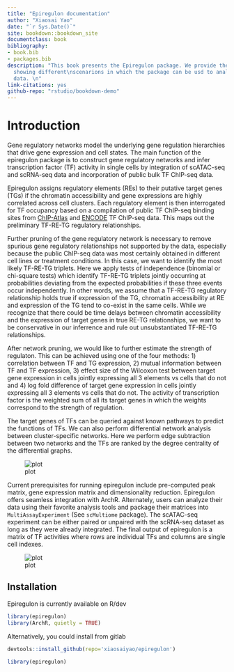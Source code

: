```yaml
--- 
title: "Epiregulon documentation"
author: "Xiaosai Yao"
date: "`r Sys.Date()`"
site: bookdown::bookdown_site
documentclass: book
bibliography:
- book.bib
- packages.bib
description: "This book presents the Epiregulon package. We provide the tutorials
  showing different\nscenarions in which the package can be usd to analyse single-cell
  data. \n"
link-citations: yes
github-repo: "rstudio/bookdown-demo"
---
```


# Introduction

Gene regulatory networks model the underlying gene regulation hierarchies that drive gene expression and cell states. The main function of the epiregulon package is to construct gene regulatory networks and infer transcription factor (TF) activity in single cells by integration of scATAC-seq and scRNA-seq data and incorporation of public bulk TF ChIP-seq data.

Epiregulon assigns regulatory elements (REs) to their putative target genes (TGs) if the chromatin accessibility and gene expressions are highly correlated across cell clusters. Each regulatory element is then interrogated for TF occupancy based on a compilation of public TF ChIP-seq binding sites from [ChIP-Atlas](https://chip-atlas.org/) and [ENCODE](https://www.encodeproject.org/) TF ChIP-seq data. This maps out the preliminary TF-RE-TG regulatory relationships.

Further pruning of the gene regulatory network is necessary to remove spurious gene regulatory relationships not supported by the data, especially because the public ChIP-seq data was most certainly obtained in different cell lines or treatment conditions. In this case, we want to identify the most likely TF-RE-TG triplets. Here we apply tests of independence (binomial or chi-square tests) which identify TF-RE-TG triplets jointly occurring at probabilities deviating from the expected probabilities if these three events occur independently. In other words, we assume that a TF-RE-TG regulatory relationship holds true if expression of the TG, chromatin accessibility at RE and expression of the TG tend to co-exist in the same cells. While we recognize that there could be time delays between chromatin accessibility and the expression of target genes in true RE-TG relationships, we want to be conservative in our inferrence and rule out unsubstantiated TF-RE-TG relationships.

After network pruning, we would like to further estimate the strength of regulaton. This can be achieved using one of the four methods: 1) correlation between TF and TG expression, 2) mutual information between TF and TF expression, 3) effect size of the Wilcoxon test between target gene expression in cells jointly expressing all 3 elements vs cells that do not and 4) log fold difference of target gene expression in cells jointly expressing all 3 elements vs cells that do not. The activity of transcription factor is the weighted sum of all its target genes in which the weights correspond to the strength of regulation.
 
The target genes of TFs can be queried against known pathways to predict the functions of TFs. We can also perform differential network analysis between cluster-specific networks. Here we perform edge subtraction between two networks and the TFs are ranked by the degree centrality of the differential graphs. 


![plot](images/epiregulon_schematics.svg)   

Current prerequisites for running epiregulon include pre-computed peak matrix,  gene expression matrix and dimensionality reduction. Epiregulon offers seamless integration with ArchR. Alternately, users can analyze their data using their favorite analysis tools and package their matrices into `MultiAssayExperiment` (See `scMultiome` package). The scATAC-seq experiment can be either paired or unpaired with the scRNA-seq dataset as long as they were already integrated. The final output of epiregulon is a matrix of TF activities where rows are individual TFs and columns are single cell indexes.

![plot](images/epiregulon_functions.svg)


## Installation

Epiregulon is currently available on R/dev

```r
library(epiregulon)
library(ArchR, quietly = TRUE)
```

Alternatively, you could install from gitlab

```r
devtools::install_github(repo='xiaosaiyao/epiregulon')

library(epiregulon)
```
